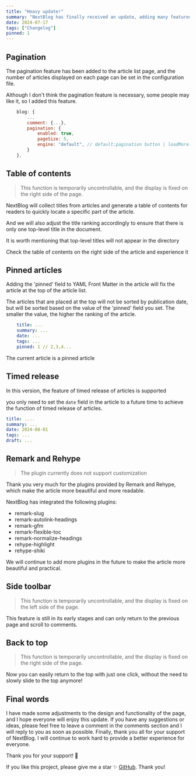 ```yaml
---
title: "Heavy update!"
summary: "NextBlog has finally received an update, adding many features. Let's introduce them one by one！🎉"
date: 2024-07-17
tags: ["Changelog"]
pinned: 1
---
```


## Pagination

The pagination feature has been added to the article list page, and the number of articles displayed on each page can be set in the configuration file.

Although I don't think the pagination feature is necessary, some people may like it, so I added this feature.

``` javascript
    blog: {
        ...
        comment: {...},
        pagination: {
            enabled: true,
            pageSize: 5,
            engine: "default", // default:pagination button | loadMore:loading more button
        }
    },
```


## Table of contents

> This function is temporarily uncontrollable, and the display is fixed on the right side of the page.

NextBlog will collect titles from articles and generate a table of contents for readers to quickly locate a specific part of the article.

And we will also adjust the title ranking accordingly to ensure that there is only one top-level title in the document.

It is worth mentioning that top-level titles will not appear in the directory

Check the table of contents on the right side of the article and experience it


## Pinned articles

Adding the 'pinned' field to YAML Front Matter in the article will fix the article at the top of the article list.

The articles that are placed at the top will not be sorted by publication date, but will be sorted based on the value of the 'pinned' field you set.
The smaller the value, the higher the ranking of the article.

```yaml
    title: ...
    summary: ...
    date: ...
    tags: ...
    pinned: 1 // 2,3,4...
```

The current article is a pinned article

## Timed release

In this version, the feature of timed release of articles is supported

you only need to set the `date` field in the article to a future time to achieve the function of timed release of articles.

```yaml
title: ....
summary: ...
date: 2024-08-01
tags: ...
draft: ...
```


## Remark and Rehype

> The plugin currently does not support customization

Thank you very much for the plugins provided by Remark and Rehype, which make the article more beautiful and more readable.

NextBlog has integrated the following plugins:

- remark-slug
- remark-autolink-headings
- remark-gfm
- remark-flexible-toc
- remark-normalize-headings
- rehype-highlight
- rehype-shiki

We will continue to add more plugins in the future to make the article more beautiful and practical.


## Side toolbar

> This function is temporarily uncontrollable, and the display is fixed on the left side of the page.

This feature is still in its early stages and can only return to the previous page and scroll to comments.


## Back to top

> This function is temporarily uncontrollable, and the display is fixed on the right side of the page.

Now you can easily return to the top with just one click, without the need to slowly slide to the top anymore!


## Final words

I have made some adjustments to the design and functionality of the page, and I hope everyone will enjoy this update.
If you have any suggestions or ideas, please feel free to leave a comment in the comments section and I will reply to you as soon as possible.
Finally, thank you all for your support of NextBlog. I will continue to work hard to provide a better experience for everyone.

Thank you for your support! 🙏

If you like this project, please give me a star ✨ [GitHub](https://github.com/imyuanli/next-blog). Thank you!


